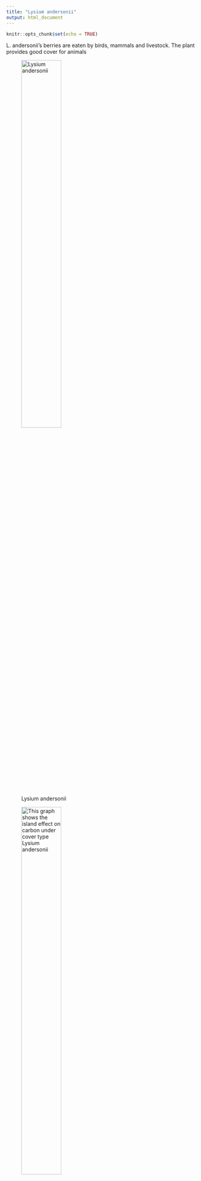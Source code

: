 ```yaml
---
title: "Lysium andersonii"
output: html_document
---
```


```r
knitr::opts_chunk$set(echo = TRUE)
```
L. andersonii's berries are eaten by birds, mammals and livestock. The plant provides good cover for animals

![Lysium andersonii](andersonii.jpg){#id .class width=50% height=50%}

![This graph shows the island effect on carbon under cover type Lysium andersonii](INSPLYAN_mgCgsoil.png){#id .class width=50% height=50%}

![This graph shows the island effect on nitrogen under cover type Lysium andersonii](INSPLYAN_mgNgsoil.png){#id .class width=50% height=50%}